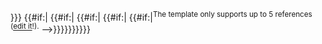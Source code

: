 <includeonly>{{r/ref|{{{1}}}|{{{group|upper-alpha}}}|{{{page|{{{page1|}}}}}}}}<!--
-->{{#if:{{{2|}}}|{{r/ref|{{{2}}}|{{{group|upper-alpha}}}|{{{page2|}}}}}<!--
-->{{#if:{{{3|}}}|{{r/ref|{{{3}}}|{{{group|upper-alpha}}}|{{{page3|}}}}}<!--
-->{{#if:{{{4|}}}|{{r/ref|{{{4}}}|{{{group|upper-alpha}}}|{{{page4|}}}}}<!--
-->{{#if:{{{5|}}}|{{r/ref|{{{5}}}|{{{group|upper-alpha}}}|{{{page5|}}}}}<!--
-->{{#if:{{{6|}}}|<sup class="error" style="font-size: 0.9em; line-height: 0;">The template only supports up to 5 references ([[Template:R|edit it]]!).</sup>
-->}}}}}}}}}}</includeonly><noinclude>
{{Documentation}}
</noinclude>